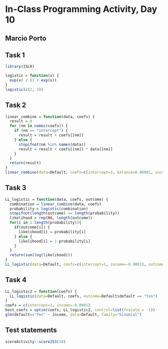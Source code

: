 # In-Class Programming Activity, Day 10

## Marcio Porto

## Task 1

```r
library(ISLR)

logistic = function(x) {
  exp(x) / (1 + exp(x))
}
logistic(c(2, 3))
```

## Task 2

```r
linear_combine = function(data, coefs) {
  result = 0
  for (nm in names(coefs)) {
    if (nm == "intercept") {
      result = result + coefs[[nm]]
    } else {
      stopifnot(nm %in% names(data))
      result = result + coefs[[nm]] * data[[nm]]
    }
  }
  return(result)
}
linear_combine(data=Default, coefs=c(intercept=3, balance=0.00001, income=-0.0002))
```

## Task 3

```r
LL_logistic = function(data, coefs, outcome) {
  combination = linear_combine(data, coefs)
  probability = logistic(combination)
  stopifnot(length(outcome) == length(probability))
  likelihood = rep(NA, length(outcome))
  for(i in 1:length(probability)){
    if(outcome[i]) {
      likelihood[i] = probability[i]
    } else {
      likelihood[i] = 1-probability[i]
    }
  }
  return(sum(log(likelihood)))
}
LL_logistic(data=Default, coefs=c(intercept=1, income=-0.0001), outcome=Default$default == "Yes")
```

## Task 4

```r
LL_logistic2 = function(coefs) {
  LL_logistic(data=Default, coefs, outcome=Default$default == "Yes")
}
coefs = c(intercept=1, income=-0.0001)
best_coefs = optim(coefs, LL_logistic2, control=list(fnscale = -1))
glm(default=="Yes" ~ income, data=Default, family="binomial")
```

## Test statements

```r
scoreActivity::score253(10)
```

